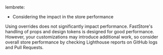 lembrete: 
- Considering the impact in the store performance

Using overrides does not significantly impact performance. FastStore's handling of props and design tokens is designed for good performance. However, your customizations may introduce additional work, so consider overall store performance by checking Lighthouse reports on GitHub logs and Pull Requests.

